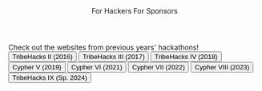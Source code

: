 

<html lang="en" class="h-full motion-safe:scroll-smooth" data-theme="dark">
  <HeadContent />
  <body
    class="bg-default text-default text-base selection:bg-secondary selection:text-gray-900"
  >
    <Header fixed className="bg-green-950">
      <NavItem url="/">For Hackers</NavItem>
      <NavItem url="/sponsor">For Sponsors</NavItem>
    </Header>
    <div>
      <ContentSection title="Past Websites" className='bg-gradient-to-b to-green-800 from-green-950 text-white [&_.gradient-text]:text-white'>
        <Fragment slot="lead">
          Check out the websites from previous years' hackathons!
        </Fragment>
        <div class="grid grid-cols-1 gap-2 sm:grid-cols-2 md:grid-cols-4">
          <Button href="/past/2016/tribehacks" className="hover:border-amber-500">
            TribeHacks II (2016)
          </Button>
          <Button href="/past/2017/tribehacks" className="hover:border-green-500">
            TribeHacks III (2017)
          </Button>
          <Button href="/past/2018/tribehacks" className="hover:border-red-500">
            TribeHacks IV (2018)
          </Button>
          <Button href="/past/2019/cypher" className="hover:border-emerald-500">
            Cypher V (2019)  
          </Button>
          <Button href="/past/2021/cypher" className="hover:border-teal-500">
            Cypher VI (2021)
          </Button>
          <Button href="/past/2022/cypher" className="hover:border-pink-500">
            Cypher VII (2022)
          </Button>
          <Button href="/past/2023/cypher" className="hover:border-amber-500">
            Cypher VIII (2023)
          </Button>
          <Button href="https://andhacks.notion.site/e4978b13074448e1a29ffa040a00924e?v=337f80c8b9ce4dc994ef51f1a9ccba28&pvs=74" className="hover:border-violet-500">
            TribeHacks IX (Sp. 2024) 
          </Button>
        </div>
      </ContentSection>
    </div>
    <Footer />
  </body>
</html>

